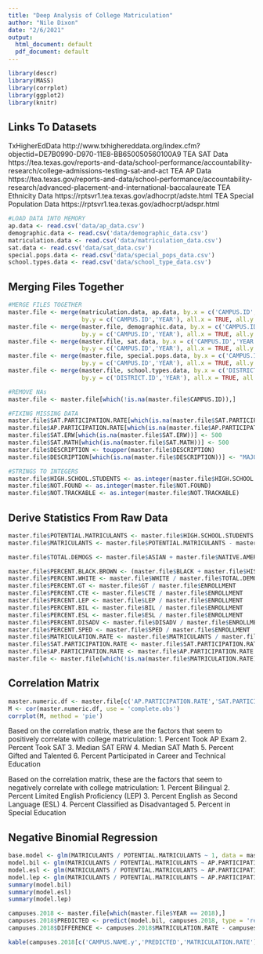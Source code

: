 ```yaml
---
title: "Deep Analysis of College Matriculation"
author: "Nile Dixon"
date: "2/6/2021"
output:
  html_document: default
  pdf_document: default
---
```

```r
library(descr)
library(MASS)
library(corrplot)
library(ggplot2)
library(knitr)

```

## Links To Datasets
TxHigherEdData http://www.txhighereddata.org/index.cfm?objectid=DE7B0990-D970-11E8-BB650050560100A9
TEA SAT Data https://tea.texas.gov/reports-and-data/school-performance/accountability-research/college-admissions-testing-sat-and-act
TEA AP Data https://tea.texas.gov/reports-and-data/school-performance/accountability-research/advanced-placement-and-international-baccalaureate
TEA Ethnicity Data https://rptsvr1.tea.texas.gov/adhocrpt/adste.html
TEA Special Population Data https://rptsvr1.tea.texas.gov/adhocrpt/adspr.html

```r
#LOAD DATA INTO MEMORY
ap.data <- read.csv('data/ap_data.csv')
demographic.data <- read.csv('data/demographic_data.csv')
matriculation.data <- read.csv('data/matriculation_data.csv')
sat.data <- read.csv('data/sat_data.csv')
special.pops.data <- read.csv('data/special_pops_data.csv')
school.types.data <- read.csv('data/school_type_data.csv')

```

## Merging Files Together


```r
#MERGE FILES TOGETHER
master.file <- merge(matriculation.data, ap.data, by.x = c('CAMPUS.ID','YEAR'), 
                     by.y = c('CAMPUS.ID','YEAR'), all.x = TRUE, all.y = FALSE)
master.file <- merge(master.file, demographic.data, by.x = c('CAMPUS.ID','YEAR'),
                     by.y = c('CAMPUS.ID','YEAR'), all.x = TRUE, all.y = FALSE)
master.file <- merge(master.file, sat.data, by.x = c('CAMPUS.ID','YEAR'),
                     by.y = c('CAMPUS.ID','YEAR'), all.x = TRUE, all.y = FALSE)
master.file <- merge(master.file, special.pops.data, by.x = c('CAMPUS.ID','YEAR'),
                     by.y = c('CAMPUS.ID','YEAR'), all.x = TRUE, all.y = FALSE)
master.file <- merge(master.file, school.types.data, by.x = c('DISTRICT.ID.y','YEAR'),
                     by.y = c('DISTRICT.ID','YEAR'), all.x = TRUE, all.y = FALSE)
```


```r
#REMOVE NAs
master.file <- master.file[which(!is.na(master.file$CAMPUS.ID)),]

#FIXING MISSING DATA
master.file$SAT.PARTICIPATION.RATE[which(is.na(master.file$SAT.PARTICIPATION.RATE))] <- 66.0
master.file$AP.PARTICIPATION.RATE[which(is.na(master.file$AP.PARTICIPATION.RATE))] <- 26.0
master.file$SAT.ERW[which(is.na(master.file$SAT.ERW))] <- 500
master.file$SAT.MATH[which(is.na(master.file$SAT.MATH))] <- 500
master.file$DESCRIPTION <- toupper(master.file$DESCRIPTION)
master.file$DESCRIPTION[which(is.na(master.file$DESCRIPTION))] <- "MAJOR URBAN"

#STRINGS TO INTEGERS
master.file$HIGH.SCHOOL.STUDENTS <- as.integer(master.file$HIGH.SCHOOL.STUDENTS)
master.file$NOT.FOUND <- as.integer(master.file$NOT.FOUND)
master.file$NOT.TRACKABLE <- as.integer(master.file$NOT.TRACKABLE)
```


## Derive Statistics From Raw Data
```r
master.file$POTENTIAL.MATRICULANTS <- master.file$HIGH.SCHOOL.STUDENTS - master.file$NOT.TRACKABLE
master.file$MATRICULANTS <- master.file$POTENTIAL.MATRICULANTS - master.file$NOT.FOUND

master.file$TOTAL.DEMOGS <- master.file$ASIAN + master.file$NATIVE.AMERICAN + master.file$BLACK + master.file$HISPANIC + master.file$HAWAIIAN + master.file$TWO.RACES + master.file$WHITE

master.file$PERCENT.BLACK.BROWN <- (master.file$BLACK + master.file$HISPANIC) / master.file$TOTAL.DEMOGS
master.file$PERCENT.WHITE <- master.file$WHITE / master.file$TOTAL.DEMOGS
master.file$PERCENT.GT <- master.file$GT / master.file$ENROLLMENT
master.file$PERCENT.CTE <- master.file$CTE / master.file$ENROLLMENT
master.file$PERCENT.LEP <- master.file$LEP / master.file$ENROLLMENT
master.file$PERCENT.BIL <- master.file$BIL / master.file$ENROLLMENT
master.file$PERCENT.ESL <- master.file$ESL / master.file$ENROLLMENT
master.file$PERCENT.DISADV <- master.file$DISADV / master.file$ENROLLMENT
master.file$PERCENT.SPED <- master.file$SPED / master.file$ENROLLMENT
master.file$MATRICULATION.RATE <- master.file$MATRICULANTS / master.file$POTENTIAL.MATRICULANTS
master.file$SAT.PARTICIPATION.RATE <- master.file$SAT.PARTICIPATION.RATE / 100.0
master.file$AP.PARTICIPATION.RATE <- master.file$AP.PARTICIPATION.RATE / 100.0
master.file <- master.file[which(!is.na(master.file$MATRICULATION.RATE)),]
```

## Correlation Matrix
```r
master.numeric.df <- master.file[c('AP.PARTICIPATION.RATE','SAT.PARTICIPATION.RATE','SAT.MATH','SAT.ERW','PERCENT.BLACK.BROWN','PERCENT.WHITE','PERCENT.GT','PERCENT.CTE','PERCENT.LEP','PERCENT.BIL','PERCENT.ESL','PERCENT.DISADV','PERCENT.SPED','MATRICULATION.RATE')]
M <- cor(master.numeric.df, use = 'complete.obs')
corrplot(M, method = 'pie')
```

Based on the correlation matrix, these are the factors that seem to positively correlate with college matriculation:
1. Percent Took AP Exam
2. Percent Took SAT
3. Median SAT ERW
4. Median SAT Math
5. Percent Gifted and Talented
6. Percent Participated in Career and Technical Education

Based on the correlation matrix, these are the factors that seem to negatively correlate with college matriculation:
1. Percent Bilingual
2. Percent Limited English Proficiency (LEP)
3. Percent English as Second Language (ESL)
4. Percent Classified as Disadvantaged
5. Percent in Special Education


## Negative Binomial Regression
```r
base.model <- glm(MATRICULANTS / POTENTIAL.MATRICULANTS ~ 1, data = master.file)
model.bil <- glm(MATRICULANTS / POTENTIAL.MATRICULANTS ~ AP.PARTICIPATION.RATE + SAT.PARTICIPATION.RATE + SAT.MATH + SAT.ERW + PERCENT.BLACK.BROWN + PERCENT.WHITE + PERCENT.GT + PERCENT.BIL + PERCENT.DISADV + PERCENT.SPED + DESCRIPTION, data = master.file, family = "binomial")
model.esl <- glm(MATRICULANTS / POTENTIAL.MATRICULANTS ~ AP.PARTICIPATION.RATE + SAT.PARTICIPATION.RATE + SAT.MATH + SAT.ERW + PERCENT.BLACK.BROWN + PERCENT.WHITE + PERCENT.GT + PERCENT.ESL + PERCENT.DISADV + PERCENT.SPED + DESCRIPTION, data = master.file, family = "binomial")
model.lep <- glm(MATRICULANTS / POTENTIAL.MATRICULANTS ~ AP.PARTICIPATION.RATE + SAT.PARTICIPATION.RATE + SAT.MATH + SAT.ERW + PERCENT.BLACK.BROWN + PERCENT.WHITE + PERCENT.GT + PERCENT.LEP + PERCENT.DISADV + PERCENT.SPED + DESCRIPTION, data = master.file, family = "binomial")
summary(model.bil)
summary(model.esl)
summary(model.lep)
```



```r
campuses.2018 <- master.file[which(master.file$YEAR == 2018),]
campuses.2018$PREDICTED <- predict(model.bil, campuses.2018, type = 'response')
campuses.2018$DIFFERENCE <- campuses.2018$MATRICULATION.RATE - campuses.2018$PREDICTED

kable(campuses.2018[c('CAMPUS.NAME.y','PREDICTED','MATRICULATION.RATE')])
```